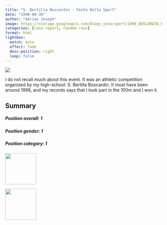 ```yaml
---
title: "S. Bertilla Boscardin - Festa Dello Sport"
date: "1998-09-30"
author: "Adrian Joseph"
image: https://storage.googleapis.com/blogs_josa/sport/1998_BOSCARDIN_FESTA_DELLO_SPORT/img/01.png
categories: [race report, random race]
format: html
lightbox:
  match: auto
  effect: fade
  desc-position: right
  loop: false
---
```


![](https://storage.googleapis.com/blogs_josa/sport/1998_BOSCARDIN_FESTA_DELLO_SPORT/img/01.png)

I do not recall much about this event. It was an athletic competition organized by my high-school: S. Bertilla Boscardin. It must have been around 1998, and my records says that I took part in the 100m and I won it.

## Summary

```{=html}
<div class="row g-4">

  <div class="col-md-4">
    <div class="card h-100 bg-info text-white">
      <div class="card-body">
        <h5 class="card-title"><b>Position overall: 1</b></h5>
        <p class="card-text"></p>
      </div>
    </div>
  </div>

  <div class="col-md-4">
    <div class="card h-100 bg-primary text-white">
      <div class="card-body">
        <h5 class="card-title"><b>Position gender: 1</b></h5>
        <p class="card-text"></p>
      </div>
    </div>
  </div>

  <div class="col-md-4">
    <div class="card h-100 bg-success text-white">
      <div class="card-body">
        <h5 class="card-title"><b>Position category: 1</b></h5>
        <p class="card-text"></p>
      </div>
    </div>
  </div>

</div>

```




::: {layout-ncol=4}
![](https://storage.googleapis.com/blogs_josa/sport/1998_BOSCARDIN_FESTA_DELLO_SPORT/img/01.png){ width="100" group="hi" }

![](https://storage.googleapis.com/blogs_josa/sport/1998_BOSCARDIN_FESTA_DELLO_SPORT/img/02.png){ width="100" group="hi" }


:::
